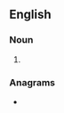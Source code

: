==English==

===Noun===
{{head|en|noun plural form}}

# {{plural of|cithara|lang=en}}

===Anagrams===
* {{l|en|atrichia}}